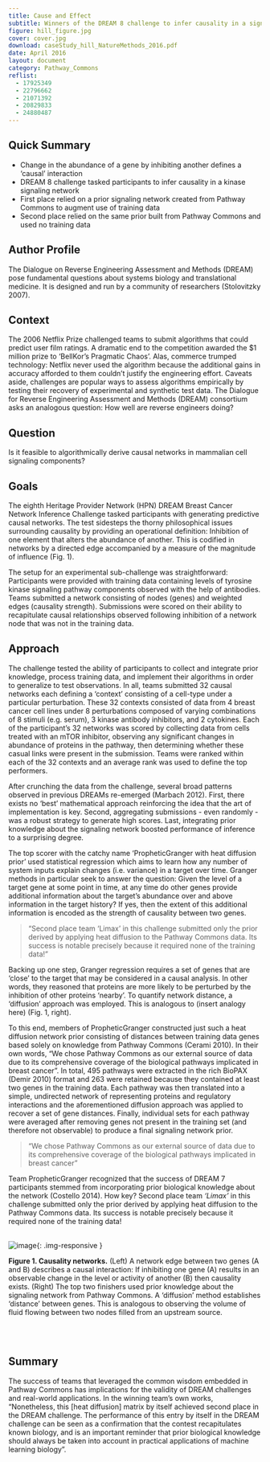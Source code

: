 ```yaml
---
title: Cause and Effect
subtitle: Winners of the DREAM 8 challenge to infer causality in a signaling network rely on pathways extracted from Pathway Commons
figure: hill_figure.jpg
cover: cover.jpg
download: caseStudy_hill_NatureMethods_2016.pdf
date: April 2016
layout: document
category: Pathway_Commons
reflist:
  - 17925349
  - 22796662
  - 21071392
  - 20829833
  - 24880487
---
```


## Quick Summary
* Change in the abundance of a gene by inhibiting another defines a 'causal' interaction
* DREAM 8 challenge tasked participants to infer causality in a kinase signaling network
* First place relied on a prior signaling network created from Pathway Commons to augment use of training data
* Second place relied on the same prior built from Pathway Commons and used no training data


## Author Profile
The Dialogue on Reverse Engineering Assessment and Methods (DREAM) pose fundamental questions about systems biology and translational medicine. It is designed and run by a community of researchers (Stolovitzky 2007).

## Context
The 2006 Netflix Prize challenged teams to submit algorithms that could predict user film ratings. A dramatic end to the competition awarded the $1 million prize to 'BellKor's Pragmatic Chaos'. Alas, commerce trumped technology: Netflix never used the algorithm because the additional gains in accuracy afforded to them couldn't justify the engineering effort. Caveats aside, challenges are popular ways to assess algorithms empirically by testing their recovery of experimental and synthetic test data. The Dialogue for Reverse Engineering Assessment and Methods (DREAM) consortium asks an analogous question: How well are reverse engineers doing?

## Question
Is it feasible to algorithmically derive causal networks in mammalian cell signaling components?

## Goals
The eighth Heritage Provider Network (HPN) DREAM Breast Cancer Network Inference Challenge tasked participants with generating predictive causal networks. The test sidesteps the thorny philosophical issues surrounding causality by providing an operational definition: Inhibition of one element that alters the abundance of another. This is codified in networks by a directed edge accompanied by a measure of the magnitude of influence (Fig. 1).

The setup for an experimental sub-challenge was straightforward: Participants were provided with training data containing levels of tyrosine kinase signaling pathway components observed with the help of antibodies. Teams submitted a network consisting of nodes (genes) and weighted edges (causality strength). Submissions were scored on their ability to recapitulate causal relationships observed following inhibition of a network node that was not in the training data.

## Approach
The challenge tested the ability of participants to collect and integrate prior knowledge, process training data, and implement their algorithms in order to generalize to test observations. In all, teams submitted 32 causal networks each defining a 'context' consisting of a cell-type under a particular perturbation. These 32 contexts consisted of data from 4 breast cancer cell lines under 8 perturbations composed of varying combinations of 8 stimuli (e.g. serum), 3 kinase antibody inhibitors, and 2 cytokines. Each of the participant's 32 networks was scored by collecting data from cells treated with an mTOR inhibitor, observing any significant changes in abundance of proteins in the pathway, then determining whether these casual links were present in the submission. Teams were ranked within each of the 32 contexts and an average rank was used to define the top performers.

After crunching the data from the challenge, several broad patterns observed in previous DREAMs re-emerged (Marbach 2012). First, there exists no 'best' mathematical approach reinforcing the idea that the art of implementation is key. Second, aggregating submissions - even randomly - was a robust strategy to generate high scores. Last, integrating prior knowledge about the signaling network boosted performance of inference to a surprising degree.

The top scorer with the catchy name 'PropheticGranger with heat diffusion prior' used statistical regression which aims to learn how any number of system inputs explain changes (i.e. variance) in a target over time. Granger methods in particular seek to answer the question: Given the level of a target gene at some point in time, at any time do other genes provide additional information about the target's abundance over and above information in the target history? If yes, then the extent of this additional information is encoded as the strength of causality between two genes.

> “Second place team ‘Limax’ in this challenge submitted only the prior derived by applying heat diffusion to the Pathway Commons data. Its success is notable precisely because it required none of the training data!”

Backing up one step, Granger regression requires a set of genes that are 'close' to the target that may be considered in a causal analysis. In other words, they reasoned that proteins are more likely to be perturbed by the inhibition of other proteins 'nearby'. To quantify network distance, a 'diffusion' approach was employed. This is analogous to (insert analogy here) (Fig. 1, right).

To this end, members of PropheticGranger constructed just such a heat diffusion network prior consisting of distances between training data genes based solely on knowledge from Pathway Commons (Cerami 2010). In their own words, "We chose Pathway Commons as our external source of data due to its comprehensive coverage of the biological pathways implicated in breast cancer". In total, 495 pathways were extracted in the rich BioPAX (Demir 2010) format and 263 were retained because they contained at least two genes in the training data. Each pathway was then translated into a simple, undirected network of representing proteins and regulatory interactions and the aforementioned diffusion approach was applied to recover a set of gene distances. Finally, individual sets for each pathway were averaged after removing genes not present in the training set (and therefore not observable) to produce a final signaling network prior.

> "We chose Pathway Commons as our external source of data due to its comprehensive coverage of the biological pathways implicated in breast cancer"

Team PropheticGranger recognized that the success of DREAM 7 participants stemmed from incorporating prior biological knowledge about the network (Costello 2014). How key? Second place team *'Limax'* in this challenge submitted only the prior derived by applying heat diffusion to the Pathway Commons data. Its success is notable precisely because it required none of the training data!

<br/>
  ![image]({{ site.baseurl }}/{{ site.media_root }}{{ page.id }}/{{ page.figure }}){: .img-responsive }

<div class="figure-legend well well-lg text-justify">
  <strong>Figure 1. Causality networks.</strong> (Left) A network edge between two genes (A and B) describes a causal interaction: If inhibiting one gene (A) results in an observable change in the level or activity of another (B) then causality exists. (Right) The top two finishers used prior knowledge about the signaling network from Pathway Commons. A 'diffusion' method establishes 'distance' between genes. This is analogous to observing the volume of fluid flowing between two nodes filled from an upstream  source.
</div>
<br/><br/>

## Summary
The success of teams that leveraged the common wisdom embedded in Pathway Commons has implications for the validity of DREAM challenges and real-world applications. In the winning team's own works, "Nonetheless, this [heat diffusion] matrix by itself achieved second place in the DREAM challenge. The performance of this entry by itself in the DREAM challenge can be seen as a confirmation that the contest recapitulates known biology, and is an important reminder that prior biological knowledge should always be taken into account in practical applications of machine learning biology".
